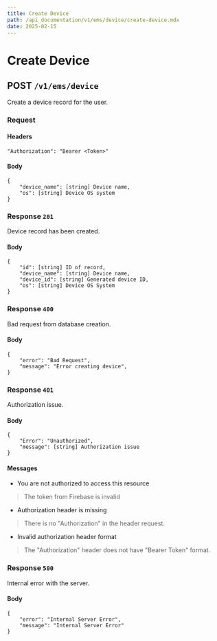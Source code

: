 ```yaml
---
title: Create Device
path: /api_documentation/v1/ems/device/create-device.mdx
date: 2025-02-15
---
```


# Create Device

## POST `/v1/ems/device`

Create a device record for the user.

### Request

#### Headers

```
"Authorization": "Bearer <Token>"
```

#### Body
```
{
    "device_name": [string] Device name,
    "os": [string] Device OS system
}
```

### Response `201`

Device record has been created.

#### Body

```
{
    "id": [string] ID of record,
    "device_name": [string] Device name,
    "device_id": [string] Generated device ID,
    "os": [string] Device OS System
}
```

### Response `400`

Bad request from database creation.

#### Body
```
{
    "error": "Bad Request",
    "message": "Error creating device",
}
```

### Response `401`

Authorization issue.

#### Body
```
{
    "Error": "Unauthorized",
    "message": [string] Authorization issue
}
```

#### Messages

- You are not authorized to access this resource
> The token from Firebase is invalid
- Authorization header is missing
> There is no "Authorization" in the header request.
- Invalid authorization header format
> The "Authorization" header does not have "Bearer Token" format.

### Response `500`

Internal error with the server.

#### Body
```
{
    "error": "Internal Server Error",
    "message": "Internal Server Error"
}
```